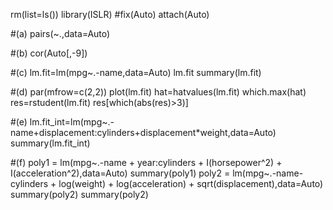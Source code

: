 rm(list=ls())
library(ISLR)
#fix(Auto)
attach(Auto)

#(a)
pairs(~.,data=Auto)

#(b)
cor(Auto[,-9])

#(c)
lm.fit=lm(mpg~.-name,data=Auto)
lm.fit
summary(lm.fit)

#(d)
par(mfrow=c(2,2))
plot(lm.fit)
hat=hatvalues(lm.fit)
which.max(hat)
res=rstudent(lm.fit)
res[which(abs(res)>3)]

#(e)
lm.fit_int=lm(mpg~.-name+displacement:cylinders+displacement*weight,data=Auto)
summary(lm.fit_int)

#(f)
poly1 = lm(mpg~.-name + year:cylinders + I(horsepower^2)
              + I(acceleration^2),data=Auto)
summary(poly1)
poly2 = lm(mpg~.-name-cylinders + log(weight) + log(acceleration) +
                 sqrt(displacement),data=Auto)
summary(poly2)
summary(poly2)